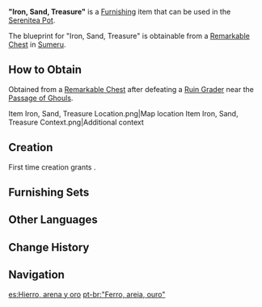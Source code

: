 {{Furnishing Infobox
|id             = 373149
|image          = Item Iron, Sand, Treasure.png
|category       = Landscape
|subcategory    = Item
|quality        = 3
|adeptal_energy = 60
|load           = 35
|reduced_load   = 24
|description    = A weapon rack placed in front of the Blacksmith with three different kinds of swords displayed, all of which are quality weapons for an ordinary mercenary. Apart from basic combat performance, a weapon's potential to withstand damage in the desert and its maintenance efficiency are both factors that mercenaries take into consideration. Only when the merits-to-price ratio of a weapon reaches their desired level will a mercenary make the purchase.
|mention        = 
|blueprint      = Remarkable Chest
|source1        = 
}}
'''"Iron, Sand, Treasure"''' is a [[Furnishing]] item that can be used in the [[Serenitea Pot]].

The blueprint for "Iron, Sand, Treasure" is obtainable from a [[Remarkable Chest]] in [[Sumeru]].

==How to Obtain==
Obtained from a [[Remarkable Chest]] after defeating a [[Ruin Grader]] near the [[Passage of Ghouls]].
<gallery>
Item Iron, Sand, Treasure Location.png|Map location
Item Iron, Sand, Treasure Context.png|Additional context
</gallery>

==Creation==
First time creation grants {{Item|Trust|24|x=60}}.
{{Recipe
|type = Creation
|time = 14h
|Adhigama Wood = 8
|Iron Chunk = 4
|sort = Adhigama Wood;Iron Chunk
}}

==Furnishing Sets==
{{Craft Usage}}

==Other Languages==
{{Other Languages
|en      = "Iron, Sand, Treasure"
|zhs     = 「铁与沙与金钱」
|zhs_rm  = "Tiě yǔ Shā yǔ Jīnqián"
|zht     = 「鐵與沙與金錢」
|zht_rm  = "Tiě yǔ Shā yǔ Jīnqián"
|zh_tl   = "Iron, Sand, and Money"
|ja      = 「鉄と砂と金銭」
|ja_rm   = "Tetsu to Suna to Kinsen"
|ja_tl   = "Iron, Sand, and Money"
|ko      = 「철과 모래 그리고 돈」
|ko_tl   = "Iron, Sand, and Money"
|es      = Hierro, arena y oro
|es_tl   = Iron, Sand, and Gold
|fr      = «&nbsp;Fer, sable, trésor&nbsp;»
|fr_tl   = "Iron, Sand, Treasure"
|ru      = «Железо, песок, сокровище»
|ru_tl   = "Iron, Sand, Treasure"
|th      = "เหล็ก ทราย เงินทอง"
|th_rm   = "Lek Sai Ngoen-thong"
|th_tl   = "Iron, Sand, and Gold"
|vi      = Sắt, Cát Và Tiền Bạc
|vi_tl   = 
|de      = „Eisen, Sand und Goldmünzen“
|de_tl   = "Iron, Sand and Gold Coins"
|id      = Besi, Pasir, dan Harta Karun
|id_tl   = Iron, Sand, and Treasure
|pt      = "Ferro, areia, ouro"
|pt_tl   = 
|tr      = "Demir, Kum, Hazine"
|tr_tl   = "Iron, Sand, Treasure"
|it      = Ferro, sabbia, tesoro
|it_tl   = Iron, Sand, Treasure
}}

==Change History==
{{Change History|3.4}}

==Navigation==
{{Furnishing Navbox|exterior}}

[[es:Hierro, arena y oro]]
[[pt-br:"Ferro, areia, ouro"]]
